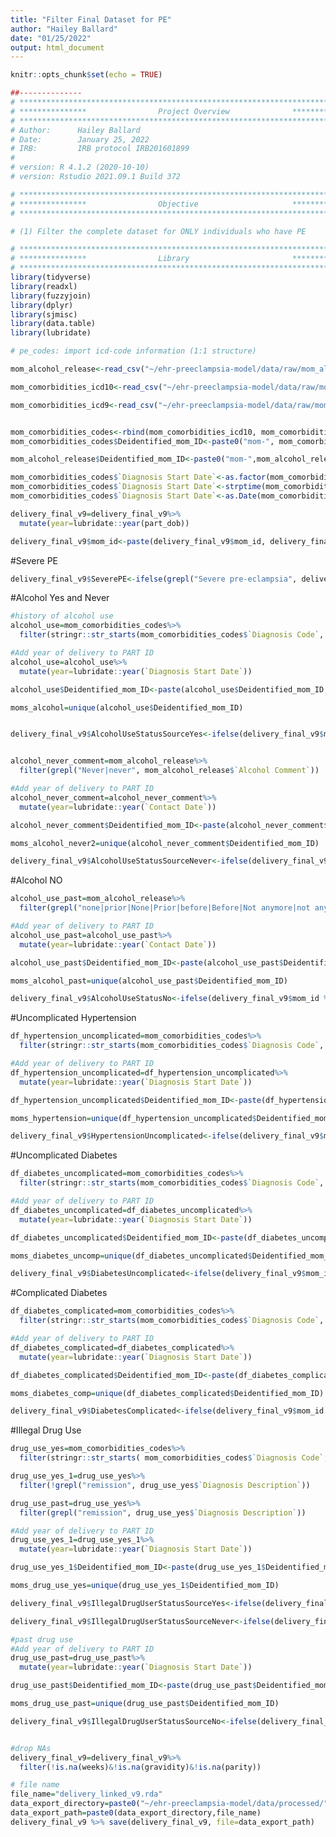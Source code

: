 ```yaml
---
title: "Filter Final Dataset for PE"
author: "Hailey Ballard"
date: "01/25/2022"
output: html_document
---
```


```r
knitr::opts_chunk$set(echo = TRUE)
```

```r
##-------------- 
# **************************************************************************** #
# ***************                Project Overview              *************** #
# **************************************************************************** #
# Author:      Hailey Ballard
# Date:        January 25, 2022
# IRB:         IRB protocol IRB201601899  
#
# version: R 4.1.2 (2020-10-10)
# version: Rstudio 2021.09.1 Build 372  

# **************************************************************************** #
# ***************                Objective                     *************** #
# **************************************************************************** #

# (1) Filter the complete dataset for ONLY individuals who have PE

```


```r
# **************************************************************************** #
# ***************                Library                       *************** #
# **************************************************************************** #
library(tidyverse)
library(readxl)
library(fuzzyjoin)
library(dplyr)
library(sjmisc)
library(data.table)
library(lubridate)
```

```r

# pe_codes: import icd-code information (1:1 structure)

mom_alcohol_release<-read_csv("~/ehr-preeclampsia-model/data/raw/mom_alcohol_release.csv")

mom_comorbidities_icd10<-read_csv("~/ehr-preeclampsia-model/data/raw/mom_comorbidities_list_ICD10_release.csv")

mom_comorbidities_icd9<-read_csv("~/ehr-preeclampsia-model/data/raw/mom_comorbidities_list_ICD9_release.csv")


mom_comorbidities_codes<-rbind(mom_comorbidities_icd10, mom_comorbidities_icd9)
mom_comorbidities_codes$Deidentified_mom_ID<-paste0("mom-", mom_comorbidities_codes$Deidentified_mom_ID)

mom_alcohol_release$Deidentified_mom_ID<-paste0("mom-",mom_alcohol_release$Deidentified_mom_ID)

mom_comorbidities_codes$`Diagnosis Start Date`<-as.factor(mom_comorbidities_codes$`Diagnosis Start Date`)
mom_comorbidities_codes$`Diagnosis Start Date`<-strptime(mom_comorbidities_codes$`Diagnosis Start Date`, format="%m/%d/%y")
mom_comorbidities_codes$`Diagnosis Start Date`<-as.Date(mom_comorbidities_codes$`Diagnosis Start Date`, format="%m-%d-%y")

delivery_final_v9=delivery_final_v9%>%
  mutate(year=lubridate::year(part_dob))

delivery_final_v9$mom_id<-paste(delivery_final_v9$mom_id, delivery_final_v9$year, sep = "_")

```

#Severe PE
```r

delivery_final_v9$SeverePE<-ifelse(grepl("Severe pre-eclampsia", delivery_final_v9$perinatal_dx_descrip), "1", "0")

```
#Alcohol Yes and Never
```r
#history of alcohol use
alcohol_use=mom_comorbidities_codes%>%
  filter(stringr::str_starts(mom_comorbidities_codes$`Diagnosis Code`, "F10|K29|K70.0|K70.3|K70.9|291.8|291.9|303.0|303.9|305.0|571.1|571.3|571.3|980.9"))

#Add year of delivery to PART ID
alcohol_use=alcohol_use%>%
  mutate(year=lubridate::year(`Diagnosis Start Date`)) 

alcohol_use$Deidentified_mom_ID<-paste(alcohol_use$Deidentified_mom_ID, alcohol_use$year, sep = "_")

moms_alcohol=unique(alcohol_use$Deidentified_mom_ID)


delivery_final_v9$AlcoholUseStatusSourceYes<-ifelse(delivery_final_v9$mom_id %in% moms_alcohol, "1", "0")


alcohol_never_comment=mom_alcohol_release%>%
  filter(grepl("Never|never", mom_alcohol_release$`Alcohol Comment`)) 

#Add year of delivery to PART ID
alcohol_never_comment=alcohol_never_comment%>%
  mutate(year=lubridate::year(`Contact Date`)) 

alcohol_never_comment$Deidentified_mom_ID<-paste(alcohol_never_comment$Deidentified_mom_ID, alcohol_never_comment$year, sep = "_")

moms_alcohol_never2=unique(alcohol_never_comment$Deidentified_mom_ID)

delivery_final_v9$AlcoholUseStatusSourceNever<-ifelse(delivery_final_v9$mom_id %in% moms_alcohol_never2, "1", "0")

```

#Alcohol NO
```r

alcohol_use_past=mom_alcohol_release%>%
  filter(grepl("none|prior|None|Prior|before|Before|Not anymore|not anymore|", mom_alcohol_release$`Alcohol Comment`)) 

#Add year of delivery to PART ID
alcohol_use_past=alcohol_use_past%>%
  mutate(year=lubridate::year(`Contact Date`)) 

alcohol_use_past$Deidentified_mom_ID<-paste(alcohol_use_past$Deidentified_mom_ID, alcohol_use_past$year, sep = "_")

moms_alcohol_past=unique(alcohol_use_past$Deidentified_mom_ID)

delivery_final_v9$AlcoholUseStatusNo<-ifelse(delivery_final_v9$mom_id %in% moms_alcohol_past, "1", "0")
```

#Uncomplicated Hypertension
```r
df_hypertension_uncomplicated=mom_comorbidities_codes%>%
  filter(stringr::str_starts(mom_comorbidities_codes$`Diagnosis Code`, "401"))

#Add year of delivery to PART ID
df_hypertension_uncomplicated=df_hypertension_uncomplicated%>%
  mutate(year=lubridate::year(`Diagnosis Start Date`)) 

df_hypertension_uncomplicated$Deidentified_mom_ID<-paste(df_hypertension_uncomplicated$Deidentified_mom_ID, df_hypertension_uncomplicated$year, sep = "_")

moms_hypertension=unique(df_hypertension_uncomplicated$Deidentified_mom_ID)

delivery_final_v9$HypertensionUncomplicated<-ifelse(delivery_final_v9$mom_id %in% moms_hypertension, "1", "0")

```

#Uncomplicated Diabetes
```r
df_diabetes_uncomplicated=mom_comorbidities_codes%>%
  filter(stringr::str_starts(mom_comorbidities_codes$`Diagnosis Code`, "E10.0|E10.1|E10.09|E11.0|E11.1|E11.9|E12.0|E12.1|E12.9|E13.0|E13.1|E13.9|E14.0|E14.1|E14.9|250.0|250.1|250.2|250.3"))

#Add year of delivery to PART ID
df_diabetes_uncomplicated=df_diabetes_uncomplicated%>%
  mutate(year=lubridate::year(`Diagnosis Start Date`))

df_diabetes_uncomplicated$Deidentified_mom_ID<-paste(df_diabetes_uncomplicated$Deidentified_mom_ID, df_diabetes_uncomplicated$year, sep = "_")

moms_diabetes_uncomp=unique(df_diabetes_uncomplicated$Deidentified_mom_ID)

delivery_final_v9$DiabetesUncomplicated<-ifelse(delivery_final_v9$mom_id %in% moms_diabetes_uncomp, "1", "0")

```

#Complicated Diabetes
```r
df_diabetes_complicated=mom_comorbidities_codes%>%
  filter(stringr::str_starts(mom_comorbidities_codes$`Diagnosis Code`, "E10.2|E10.3|E10.4|E10.5|E10.6|E10.7|E10.8|E11.2|E11.3|E11.4|E11.5|E11.6|E11.7|E11.8|E12.2|E12.3|E12.4|E12.5|E12.6|E12.7|E12.8|E13.2|E13.3|E13.4|E13.5|E13.6|E13.7|E13.8|E14.2|E14.3|E14.4|E14.5|E14.6|E14.7|E14.8|250.4|250.5|250.6|250.7|250.8|250.9")) 

#Add year of delivery to PART ID
df_diabetes_complicated=df_diabetes_complicated%>%
  mutate(year=lubridate::year(`Diagnosis Start Date`))

df_diabetes_complicated$Deidentified_mom_ID<-paste(df_diabetes_complicated$Deidentified_mom_ID, df_diabetes_complicated$year, sep = "_")

moms_diabetes_comp=unique(df_diabetes_complicated$Deidentified_mom_ID)

delivery_final_v9$DiabetesComplicated<-ifelse(delivery_final_v9$mom_id %in% moms_diabetes_comp, "1", "0")

```

#Illegal Drug Use
```r

drug_use_yes=mom_comorbidities_codes%>%
  filter(stringr::str_starts( mom_comorbidities_codes$`Diagnosis Code`, "292|304|305.9"))

drug_use_yes_1=drug_use_yes%>%
  filter(!grepl("remission", drug_use_yes$`Diagnosis Description`))

drug_use_past=drug_use_yes%>%
  filter(grepl("remission", drug_use_yes$`Diagnosis Description`))

#Add year of delivery to PART ID
drug_use_yes_1=drug_use_yes_1%>%
  mutate(year=lubridate::year(`Diagnosis Start Date`)) 

drug_use_yes_1$Deidentified_mom_ID<-paste(drug_use_yes_1$Deidentified_mom_ID, drug_use_yes_1$year, sep = "_")

moms_drug_use_yes=unique(drug_use_yes_1$Deidentified_mom_ID)

delivery_final_v9$IllegalDrugUserStatusSourceYes<-ifelse(delivery_final_v9$mom_id %in% moms_drug_use_yes, "1", "0")

delivery_final_v9$IllegalDrugUserStatusSourceNever<-ifelse(delivery_final_v9$IllegalDrugUserStatusSourceYes == "1", "0", "1")

#past drug use
#Add year of delivery to PART ID
drug_use_past=drug_use_past%>%
  mutate(year=lubridate::year(`Diagnosis Start Date`)) 

drug_use_past$Deidentified_mom_ID<-paste(drug_use_past$Deidentified_mom_ID, drug_use_past$year, sep = "_")

moms_drug_use_past=unique(drug_use_past$Deidentified_mom_ID)

delivery_final_v9$IllegalDrugUserStatusSourceNo<-ifelse(delivery_final_v9$mom_id %in% moms_drug_use_past, "1", "0")


#drop NAs
delivery_final_v9=delivery_final_v9%>%
  filter(!is.na(weeks)&!is.na(gravidity)&!is.na(parity))
```

```r
# file name
file_name="delivery_linked_v9.rda"
data_export_directory=paste0("~/ehr-preeclampsia-model/data/processed/") 
data_export_path=paste0(data_export_directory,file_name)
delivery_final_v9 %>% save(delivery_final_v9, file=data_export_path)
```
